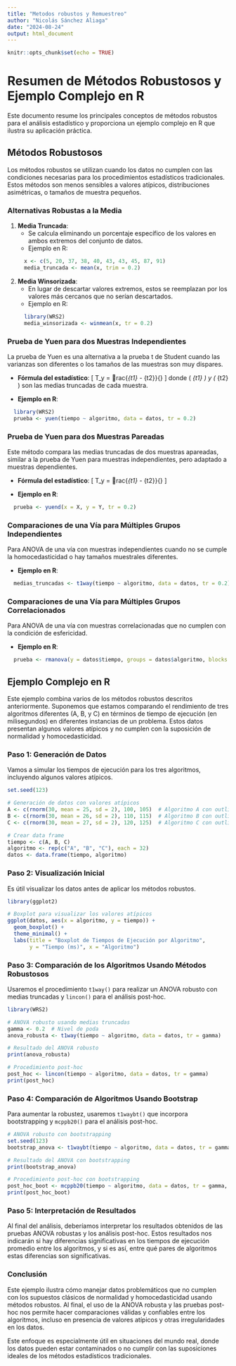 ---
title: "Metodos robustos y Remuestreo"
author: "Nicolás Sánchez Aliaga"
date: "2024-08-24"
output: html_document
---

```{r setup, include=FALSE}
knitr::opts_chunk$set(echo = TRUE)
```


# Resumen de Métodos Robustosos y Ejemplo Complejo en R

Este documento resume los principales conceptos de métodos robustos para el análisis estadístico y proporciona un ejemplo complejo en R que ilustra su aplicación práctica.

## Métodos Robustosos

Los métodos robustos se utilizan cuando los datos no cumplen con las condiciones necesarias para los procedimientos estadísticos tradicionales. Estos métodos son menos sensibles a valores atípicos, distribuciones asimétricas, o tamaños de muestra pequeños.

### **Alternativas Robustas a la Media**

1. **Media Truncada**:
   - Se calcula eliminando un porcentaje específico de los valores en ambos extremos del conjunto de datos.
   - Ejemplo en R:
```{r}
     x <- c(5, 20, 37, 38, 40, 43, 43, 45, 87, 91)
     media_truncada <- mean(x, trim = 0.2)
```


2. **Media Winsorizada**:
   - En lugar de descartar valores extremos, estos se reemplazan por los valores más cercanos que no serían descartados.
   - Ejemplo en R:
```{r}
     library(WRS2)
     media_winsorizada <- winmean(x, tr = 0.2)
```


### **Prueba de Yuen para dos Muestras Independientes**

La prueba de Yuen es una alternativa a la prueba t de Student cuando las varianzas son diferentes o los tamaños de las muestras son muy dispares.

- **Fórmula del estadístico**:
  \[
  T_y = rac{\overline{X}_{t1} - \overline{X}_{t2}}{\sqrt{d_1 + d_2}}
  \]
  donde \( \overline{X}_{t1} \) y \( \overline{X}_{t2} \) son las medias truncadas de cada muestra.

- **Ejemplo en R**:
```{r}
  library(WRS2)
  prueba <- yuen(tiempo ~ algoritmo, data = datos, tr = 0.2)
```

### **Prueba de Yuen para dos Muestras Pareadas**

Este método compara las medias truncadas de dos muestras apareadas, similar a la prueba de Yuen para muestras independientes, pero adaptado a muestras dependientes.

- **Fórmula del estadístico**:
  \[
  T_y = rac{\overline{X}_{t1} - \overline{X}_{t2}}{\sqrt{d_1 + d_2 - 2d_{12}}}
  \]

- **Ejemplo en R**:
```{r}
  prueba <- yuend(x = X, y = Y, tr = 0.2)
```

### **Comparaciones de una Vía para Múltiples Grupos Independientes**

Para ANOVA de una vía con muestras independientes cuando no se cumple la homocedasticidad o hay tamaños muestrales diferentes.

- **Ejemplo en R**:
```{r}
  medias_truncadas <- t1way(tiempo ~ algoritmo, data = datos, tr = 0.2)
```

### **Comparaciones de una Vía para Múltiples Grupos Correlacionados**

Para ANOVA de una vía con muestras correlacionadas que no cumplen con la condición de esfericidad.

- **Ejemplo en R**:
```{r}
  prueba <- rmanova(y = datos$tiempo, groups = datos$algoritmo, blocks = datos$instancia, tr = 0.2)
```

## Ejemplo Complejo en R

Este ejemplo combina varios de los métodos robustos descritos anteriormente. Suponemos que estamos comparando el rendimiento de tres algoritmos diferentes (A, B, y C) en términos de tiempo de ejecución (en milisegundos) en diferentes instancias de un problema. Estos datos presentan algunos valores atípicos y no cumplen con la suposición de normalidad y homocedasticidad.

### **Paso 1: Generación de Datos**

Vamos a simular los tiempos de ejecución para los tres algoritmos, incluyendo algunos valores atípicos.

```{r}
set.seed(123)

# Generación de datos con valores atípicos
A <- c(rnorm(30, mean = 25, sd = 2), 100, 105)  # Algoritmo A con outliers
B <- c(rnorm(30, mean = 26, sd = 2), 110, 115)  # Algoritmo B con outliers
C <- c(rnorm(30, mean = 27, sd = 2), 120, 125)  # Algoritmo C con outliers

# Crear data frame
tiempo <- c(A, B, C)
algoritmo <- rep(c("A", "B", "C"), each = 32)
datos <- data.frame(tiempo, algoritmo)
```

### **Paso 2: Visualización Inicial**

Es útil visualizar los datos antes de aplicar los métodos robustos.

```{r}
library(ggplot2)

# Boxplot para visualizar los valores atípicos
ggplot(datos, aes(x = algoritmo, y = tiempo)) +
  geom_boxplot() +
  theme_minimal() +
  labs(title = "Boxplot de Tiempos de Ejecución por Algoritmo",
       y = "Tiempo (ms)", x = "Algoritmo")
```

### **Paso 3: Comparación de los Algoritmos Usando Métodos Robustosos**

Usaremos el procedimiento `t1way()` para realizar un ANOVA robusto con medias truncadas y `lincon()` para el análisis post-hoc.

```{r}
library(WRS2)

# ANOVA robusto usando medias truncadas
gamma <- 0.2  # Nivel de poda
anova_robusta <- t1way(tiempo ~ algoritmo, data = datos, tr = gamma)

# Resultado del ANOVA robusto
print(anova_robusta)

# Procedimiento post-hoc
post_hoc <- lincon(tiempo ~ algoritmo, data = datos, tr = gamma)
print(post_hoc)
```

### **Paso 4: Comparación de Algoritmos Usando Bootstrap**

Para aumentar la robustez, usaremos `t1waybt()` que incorpora bootstrapping y `mcppb20()` para el análisis post-hoc.

```{r}
# ANOVA robusto con bootstrapping
set.seed(123)
bootstrap_anova <- t1waybt(tiempo ~ algoritmo, data = datos, tr = gamma, nboot = 1000)

# Resultado del ANOVA con bootstrapping
print(bootstrap_anova)

# Procedimiento post-hoc con bootstrapping
post_hoc_boot <- mcppb20(tiempo ~ algoritmo, data = datos, tr = gamma, nboot = 1000)
print(post_hoc_boot)
```

### **Paso 5: Interpretación de Resultados**

Al final del análisis, deberíamos interpretar los resultados obtenidos de las pruebas ANOVA robustas y los análisis post-hoc. Estos resultados nos indicarán si hay diferencias significativas en los tiempos de ejecución promedio entre los algoritmos, y si es así, entre qué pares de algoritmos estas diferencias son significativas.

### **Conclusión**

Este ejemplo ilustra cómo manejar datos problemáticos que no cumplen con los supuestos clásicos de normalidad y homocedasticidad usando métodos robustos. Al final, el uso de la ANOVA robusta y las pruebas post-hoc nos permite hacer comparaciones válidas y confiables entre los algoritmos, incluso en presencia de valores atípicos y otras irregularidades en los datos.

Este enfoque es especialmente útil en situaciones del mundo real, donde los datos pueden estar contaminados o no cumplir con las suposiciones ideales de los métodos estadísticos tradicionales.




